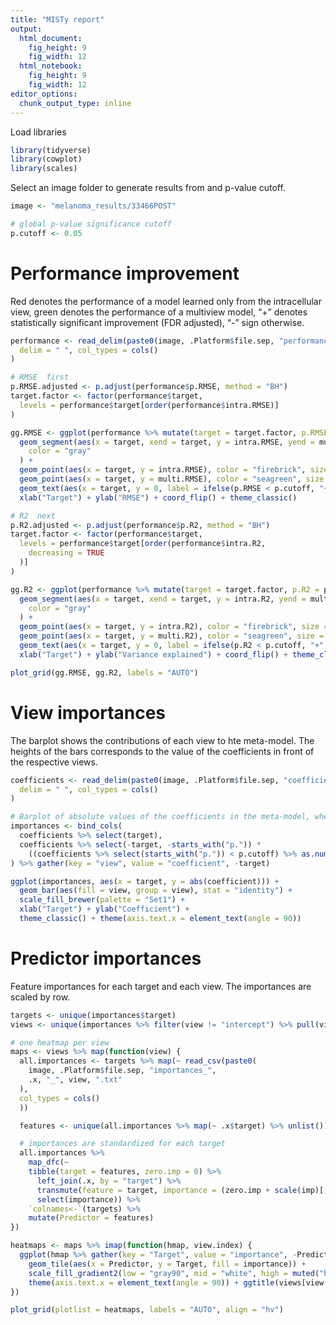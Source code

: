 ```yaml
---
title: "MISTy report"
output:
  html_document: 
    fig_height: 9
    fig_width: 12
  html_notebook:
    fig_height: 9
    fig_width: 12
editor_options:
  chunk_output_type: inline
---
```



Load libraries
```r
library(tidyverse)
library(cowplot)
library(scales)
```


Select an image folder to generate results from and p-value cutoff.

```r
image <- "melanoma_results/33466POST"

# global p-value significance cutoff
p.cutoff <- 0.05
```



# Performance improvement

Red denotes the performance of a model learned only from the intracellular view, 
green denotes the performance of a multiview model, 
"+" denotes statistically significant improvement (FDR adjusted), "-" sign otherwise.
```r
performance <- read_delim(paste0(image, .Platform$file.sep, "performance.txt"),
  delim = " ", col_types = cols()
)

# RMSE  first
p.RMSE.adjusted <- p.adjust(performance$p.RMSE, method = "BH")
target.factor <- factor(performance$target,
  levels = performance$target[order(performance$intra.RMSE)]
)

gg.RMSE <- ggplot(performance %>% mutate(target = target.factor, p.RMSE = p.RMSE.adjusted)) +
  geom_segment(aes(x = target, xend = target, y = intra.RMSE, yend = multi.RMSE),
    color = "gray"
  ) +
  geom_point(aes(x = target, y = intra.RMSE), color = "firebrick", size = 3) +
  geom_point(aes(x = target, y = multi.RMSE), color = "seagreen", size = 3) +
  geom_text(aes(x = target, y = 0, label = ifelse(p.RMSE < p.cutoff, "+", "-"))) +
  xlab("Target") + ylab("RMSE") + coord_flip() + theme_classic()

# R2  next
p.R2.adjusted <- p.adjust(performance$p.R2, method = "BH")
target.factor <- factor(performance$target,
  levels = performance$target[order(performance$intra.R2,
    decreasing = TRUE
  )]
)

gg.R2 <- ggplot(performance %>% mutate(target = target.factor, p.R2 = p.R2.adjusted)) +
  geom_segment(aes(x = target, xend = target, y = intra.R2, yend = multi.R2),
    color = "gray"
  ) +
  geom_point(aes(x = target, y = intra.R2), color = "firebrick", size = 3) +
  geom_point(aes(x = target, y = multi.R2), color = "seagreen", size = 3) +
  geom_text(aes(x = target, y = 0, label = ifelse(p.R2 < p.cutoff, "+", "-"))) +
  xlab("Target") + ylab("Variance explained") + coord_flip() + theme_classic()

plot_grid(gg.RMSE, gg.R2, labels = "AUTO")
```

# View importances

The barplot shows the contributions of each view to hte meta-model. 
The heights of the bars corresponds to the value of the coefficients in front of the respective views.

```r
coefficients <- read_delim(paste0(image, .Platform$file.sep, "coefficients.txt"),
  delim = " ", col_types = cols()
)

# Barplot of absolute values of the coefficients in the meta-model, where significant
importances <- bind_cols(
  coefficients %>% select(target),
  coefficients %>% select(-target, -starts_with("p.")) *
    ((coefficients %>% select(starts_with("p.")) < p.cutoff) %>% as.numeric())
) %>% gather(key = "view", value = "coefficient", -target)

ggplot(importances, aes(x = target, y = abs(coefficient))) +
  geom_bar(aes(fill = view, group = view), stat = "identity") +
  scale_fill_brewer(palette = "Set1") +
  xlab("Target") + ylab("Coefficient") + 
  theme_classic() + theme(axis.text.x = element_text(angle = 90))
```

# Predictor importances

Feature importances for each target and each view. The importances are scaled by row.
```r
targets <- unique(importances$target)
views <- unique(importances %>% filter(view != "intercept") %>% pull(view))

# one heatmap per view
maps <- views %>% map(function(view) {
  all.importances <- targets %>% map(~ read_csv(paste0(
    image, .Platform$file.sep, "importances_",
    .x, "_", view, ".txt"
  ),
  col_types = cols()
  ))

  features <- unique(all.importances %>% map(~ .x$target) %>% unlist())

  # importances are standardized for each target
  all.importances %>%
    map_dfc(~
    tibble(target = features, zero.imp = 0) %>%
      left_join(.x, by = "target") %>%
      transmute(feature = target, importance = (zero.imp + scale(imp)[, 1])) %>%
      select(importance)) %>%
    `colnames<-`(targets) %>%
    mutate(Predictor = features)
})

heatmaps <- maps %>% imap(function(hmap, view.index) {
  ggplot(hmap %>% gather(key = "Target", value = "importance", -Predictor)) +
    geom_tile(aes(x = Predictor, y = Target, fill = importance)) +
    scale_fill_gradient2(low = "gray90", mid = "white", high = muted("blue"), midpoint = 0) +
    theme(axis.text.x = element_text(angle = 90)) + ggtitle(views[view.index])
})

plot_grid(plotlist = heatmaps, labels = "AUTO", align = "hv")
```

